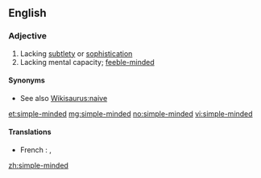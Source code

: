 {{also|simpleminded}}
==English==

===Adjective===
{{en-adj|head=[[simple]]-[[minded]]}}

# Lacking [[subtlety]] or [[sophistication]]
# Lacking mental capacity; [[feeble-minded]]

====Synonyms====
* See also [[Wikisaurus:naive]]

[[et:simple-minded]]
[[mg:simple-minded]]
[[no:simple-minded]]
[[vi:simple-minded]]

====Translations====
{{trans-top|Lacking mental capacity}}
* French : {{t|fr|simple d'esprit}}, {{t+|fr|simplet}}
{{trans-mid}}
{{trans-bottom}}
[[zh:simple-minded]]